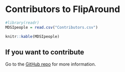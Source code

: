 # Contributors to FlipAround
```r
#library(readr)
MDSIpeople = read.csv("Contributors.csv")
```
```r
knitr::kable(MDSIpeople)
```

## If you want to contribute

Go to the [GitHub repo](http://github.com/fliparound/book) for more information.
